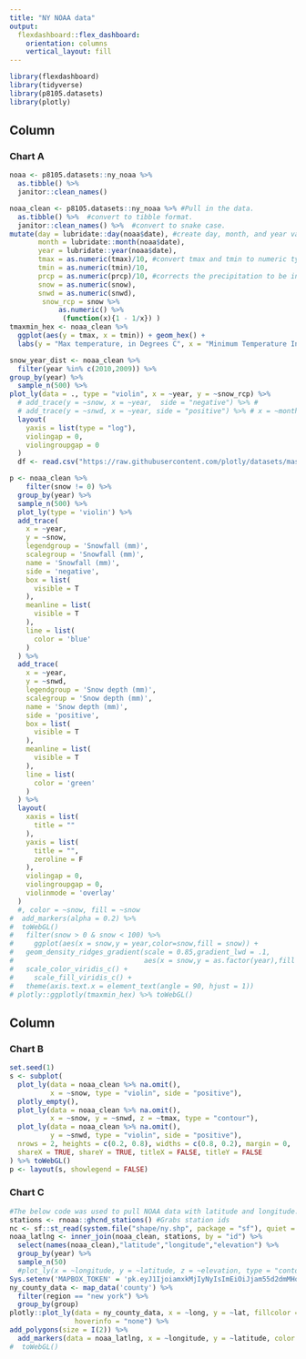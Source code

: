 ```yaml
---
title: "NY NOAA data"
output: 
  flexdashboard::flex_dashboard:
    orientation: columns
    vertical_layout: fill
---
```


```r
library(flexdashboard)
library(tidyverse)
library(p8105.datasets)
library(plotly)
```

Column {data-width=650}
-----------------------------------------------------------------------

### Chart A

```r
noaa <- p8105.datasets::ny_noaa %>% 
  as.tibble() %>% 
  janitor::clean_names()

noaa_clean <- p8105.datasets::ny_noaa %>% #Pull in the data.
  as.tibble() %>%  #convert to tibble format.
  janitor::clean_names() %>%  #convert to snake case.
mutate(day = lubridate::day(noaa$date), #create day, month, and year variables.
       month = lubridate::month(noaa$date),
       year = lubridate::year(noaa$date),
       tmax = as.numeric(tmax)/10, #convert tmax and tmin to numeric type and correct to comparable units of degrees celcius (rather than tenths of degrees)
       tmin = as.numeric(tmin)/10,
       prcp = as.numeric(prcp)/10, #corrects the precipitation to be in milimeters rather than tenths of a mililiter
       snow = as.numeric(snow),
       snwd = as.numeric(snwd),
        snow_rcp = snow %>% 
            as.numeric() %>% 
             (function(x){1 - 1/x}) )
tmaxmin_hex <- noaa_clean %>% 
  ggplot(aes(y = tmax, x = tmin)) + geom_hex() +
  labs(y = "Max temperature, in Degrees C", x = "Minimum Temperature In Degrees C")

snow_year_dist <- noaa_clean %>% 
  filter(year %in% c(2010,2009)) %>% 
group_by(year) %>%
  sample_n(500) %>% 
plot_ly(data = ., type = "violin", x = ~year, y = ~snow_rcp) %>% 
  # add_trace(y = ~snow, x = ~year,  side = "negative") %>% #
  # add_trace(y = ~snwd, x = ~year, side = "positive") %>% # x = ~month, 
  layout(
    yaxis = list(type = "log"),
    violingap = 0,
    violingroupgap = 0
  )
  df <- read.csv("https://raw.githubusercontent.com/plotly/datasets/master/violin_data.csv")

p <- noaa_clean %>%
    filter(snow != 0) %>% 
  group_by(year) %>%
  sample_n(500) %>% 
  plot_ly(type = 'violin') %>%
  add_trace(
    x = ~year,
    y = ~snow,
    legendgroup = 'Snowfall (mm)',
    scalegroup = 'Snowfall (mm)',
    name = 'Snowfall (mm)',
    side = 'negative',
    box = list(
      visible = T
    ),
    meanline = list(
      visible = T
    ),
    line = list(
      color = 'blue'
    )
  ) %>%
  add_trace(
    x = ~year,
    y = ~snwd,
    legendgroup = 'Snow depth (mm)',
    scalegroup = 'Snow depth (mm)',
    name = 'Snow depth (mm)',
    side = 'positive',
    box = list(
      visible = T
    ),
    meanline = list(
      visible = T
    ),
    line = list(
      color = 'green'
    )
  ) %>% 
  layout(
    xaxis = list(
      title = ""  
    ),
    yaxis = list(
      title = "",
      zeroline = F
    ),
    violingap = 0,
    violingroupgap = 0,
    violinmode = 'overlay'
  )
  #, color = ~snow, fill = ~snow 
#  add_markers(alpha = 0.2) %>%
#  toWebGL()
#   filter(snow > 0 & snow < 100) %>%
#     ggplot(aes(x = snow,y = year,color=snow,fill = snow)) +
#   geom_density_ridges_gradient(scale = 0.85,gradient_lwd = .1,
#                                aes(x = snow,y = as.factor(year),fill = snow)) +
#   scale_color_viridis_c() +
#     scale_fill_viridis_c() +
#   theme(axis.text.x = element_text(angle = 90, hjust = 1))
# plotly::ggplotly(tmaxmin_hex) %>% toWebGL()

```

Column {data-width=350}
-----------------------------------------------------------------------

### Chart B

```r
set.seed(1)
s <- subplot(
  plot_ly(data = noaa_clean %>% na.omit(),
          x = ~snow, type = "violin", side = "positive"),
  plotly_empty(),
  plot_ly(data = noaa_clean %>% na.omit(),
          x = ~snow, y = ~snwd, z = ~tmax, type = "contour"),
  plot_ly(data = noaa_clean %>% na.omit(),
          y = ~snwd, type = "violin", side = "positive"),
  nrows = 2, heights = c(0.2, 0.8), widths = c(0.8, 0.2), margin = 0,
  shareX = TRUE, shareY = TRUE, titleX = FALSE, titleY = FALSE
) %>% toWebGL()
p <- layout(s, showlegend = FALSE)
```

### Chart C

```r
#The below code was used to pull NOAA data with latitude and longitude.
stations <- rnoaa::ghcnd_stations() #Grabs station ids
nc <- sf::st_read(system.file("shape/ny.shp", package = "sf"), quiet = TRUE) #grabs ny map
noaa_latlng <- inner_join(noaa_clean, stations, by = "id") %>% 
  select(names(noaa_clean),"latitude","longitude","elevation") %>%
  group_by(year) %>%
  sample_n(50)
  #plot_ly(x = ~longitude, y = ~latitude, z = ~elevation, type = "contour")
Sys.setenv('MAPBOX_TOKEN' = 'pk.eyJ1IjoiamxkMjIyNyIsImEiOiJjam55d2dmMHoxOXZqM3FrZ2VlbzQxYml2In0.CjBx2QOmKnCjhlh_l4edvA')
ny_county_data <- map_data('county') %>%
  filter(region == "new york") %>%
  group_by(group)  
plotly::plot_ly(data = ny_county_data, x = ~long, y = ~lat, fillcolor = 'white',
                hoverinfo = "none") %>% 
add_polygons(size = I(2)) %>% 
  add_markers(data = noaa_latlng, x = ~longitude, y = ~latitude, color = ~snwd)# %>% 
#  toWebGL()
```

